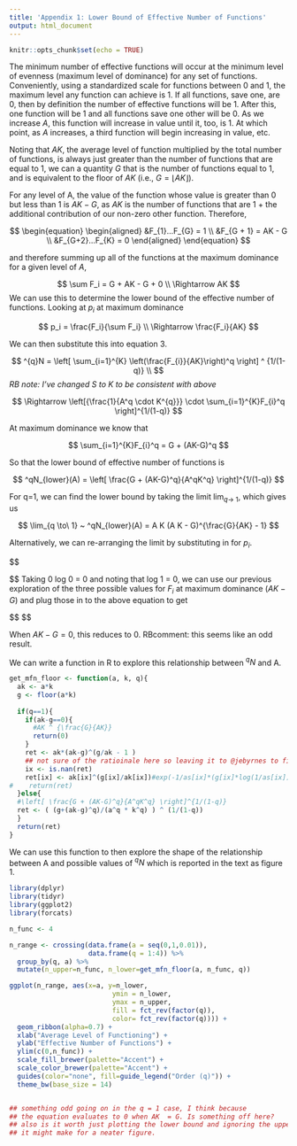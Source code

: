 ```yaml
---
title: 'Appendix 1: Lower Bound of Effective Number of Functions'
output: html_document
---
```


```r
knitr::opts_chunk$set(echo = TRUE)
```

The minimum number of effective functions will occur at the minimum level of evenness (maximum level of dominance) for any set of functions. Conveniently, using a standardized scale for functions between 0 and 1, the maximum level any function can achieve is 1. If all functions, save one, are 0, then by definition the number of effective functions will be 1. After this, one function will be 1 and all functions save one other will be 0. As we increase $A$, this function will increase in value until it, too, is 1. At which point, as $A$ increases, a third function will begin increasing in value, etc.

Noting that $AK$, the average level of function multiplied by the total number of functions, is always just greater than the number of functions that are equal to 1, we can a quantity $G$ that is the number of functions equal to 1, and is equivalent to the floor of $AK$ (i.e., $G  = \lfloor AK \rfloor$).

For any level of A, the value of the function whose value is greater than 0 but less than 1 is $AK - G$, as $AK$ is the number of functions that are 1 + the additional contribution of our non-zero other function. Therefore,

$$
\begin{equation}
\begin{aligned} 
&F_{1}...F_{G} = 1 \\
&F_{G + 1} = AK - G \\
&F_{G+2}...F_{K} = 0
\end{aligned} 
\end{equation}
$$

and therefore summing up all of the functions at the maximum dominance for a given level of $A$,

$$
\sum F_i = G + AK - G + 0  \\
\Rightarrow AK 
$$
We can use this to determine the lower bound of the effective number of functions. Looking at $p_i$ at maximum dominance


$$
p_i = \frac{F_i}{\sum F_i} \\
\Rightarrow \frac{F_i}{AK} 
$$

We can then substitute this into equation 3.

$$
^{q}N = \left[ \sum_{i=1}^{K} \left(\frac{F_{i}}{AK}\right)^q \right] ^ {1/(1-q)} \\
$$
*RB note: I've changed S to K to be consistent with above*

$$
\Rightarrow \left[{\frac{1}{A^q \cdot K^{q}}} \cdot \sum_{i=1}^{K}F_{i}^q \right]^{1/(1-q)}
$$

At maximum dominance we know that 

$$
\sum_{i=1}^{K}F_{i}^q  = G + (AK-G)^q
$$

So that the lower bound of effective number of functions is

$$
^qN_{lower}(A) = \left[ \frac{G + (AK-G)^q}{A^qK^q} \right]^{1/(1-q)}
$$

For q=1, we can find the lower bound by taking the limit $\lim_{q \to\ 1}$, which gives us

$$
\lim_{q \to\ 1} ~ ^qN_{lower}(A) =  A K (A K - G)^{\frac{G}{AK} - 1}
$$

<!-- I am not sure we need this section, perhaps just delete?-->

Alternatively, we can re-arranging the limit by substituting in for $p_i$.

$$

\begin{equation}
\begin{aligned}
&^{1}N_{lower} = \exp\left(-\sum p_i \;\log\; p_i \right) \\
&\Rightarrow \exp\left(-\sum \frac{F_i}{AK} \;\log\; \frac{F_i}{AK} \right)\\
&\Rightarrow \exp\left(-\frac{1}{AK}  \sum (F_i \; \log \; F_i \; - F_i\; \log \; AK) \right) \\
\end{aligned}
\end{equation}
$$
Taking 0 log 0 = 0 and noting that log 1 = 0, we can use our previous exploration of the three possible values for $F_i$ at maximum dominance ($AK - G$) and plug those in to the above equation to get

$$
\begin{equation}

\begin{aligned}
&^{1}N_{lower} =  \exp\left(-\frac{1}{AK}  \Bigl[ (AK-G)\;\log(AK-G) - G \; \log AK - (AK-G) \;\log\; AK \Bigr] \right)\\
&\Rightarrow  \exp\left(\frac{G}{AK}\;\log AK + \frac{AK-G}{AK}\;\log AK - \frac{AK-G}{AK}\; \log(AK-G) \right) \\
&\Rightarrow A K (A K - G)^{\frac{G}{AK} - 1}
\end{aligned}
\end{equation}
$$



When $AK-G = 0$, this reduces to 0.
<!-- $AK ^ {\frac{G}{AK}}$, rather than having to divide by 0. -->
RBcomment: this seems like an odd result. 


We can write a function in R to explore this relationship between $^qN$ and A.

```r
get_mfn_floor <- function(a, k, q){
  ak <- a*k
  g <- floor(a*k)
  
  if(q==1){
    if(ak-g==0){
      #AK ^ {\frac{G}{AK}}
      return(0)
    }
    ret <- ak*(ak-g)^(g/ak - 1 )
    ## not sure of the ratioinale here so leaving it to @jebyrnes to fix
    ix <- is.nan(ret) 
    ret[ix] <- ak[ix]^(g[ix]/ak[ix])#exp(-1/as[ix]*(g[ix]*log(1/as[ix])))
#    return(ret)
  }else{
  #\left[ \frac{G + (AK-G)^q}{A^qK^q} \right]^{1/(1-q)}
  ret <- ( (g+(ak-g)^q)/(a^q * k^q) ) ^ (1/(1-q))
  }
  return(ret)
}
```


We can use this function to then explore the shape of the relationship between A and possible values of $^qN$ which is reported in the text as figure 1.



```r

library(dplyr)
library(tidyr)
library(ggplot2)
library(forcats)

n_func <- 4

n_range <- crossing(data.frame(a = seq(0,1,0.01)), 
                    data.frame(q = 1:4)) %>%
  group_by(q, a) %>%
  mutate(n_upper=n_func, n_lower=get_mfn_floor(a, n_func, q))

ggplot(n_range, aes(x=a, y=n_lower, 
                          ymin = n_lower,
                          ymax = n_upper,
                          fill = fct_rev(factor(q)),
                          color= fct_rev(factor(q)))) +
  geom_ribbon(alpha=0.7) +
  xlab("Average Level of Functioning") +
  ylab("Effective Number of Functions") +
  ylim(c(0,n_func)) +
  scale_fill_brewer(palette="Accent") +
  scale_color_brewer(palette="Accent") +
  guides(color="none", fill=guide_legend("Order (q)")) +
  theme_bw(base_size = 14)


## something odd going on in the q = 1 case, I think because 
## the equation evaluates to 0 when AK  = G. Is something off here?
## also is it worth just plotting the lower bound and ignoring the upper bound?
## it might make for a neater figure.
```


